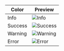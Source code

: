 | Color     | Preview                               |
|-----------|---------------------------------------|
|   Info    | ![Info](assets/modal-info.png)        |
|   Success | ![Success](assets/modal-success.png)  |
|   Warning | ![Warning](assets/modal-warning.png)  |
|   Error   | ![Error](assets/modal-error.png)      |
